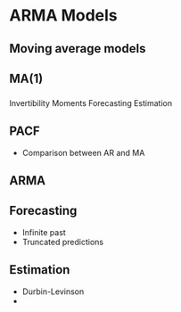 # ARMA Models

## Moving average models

## MA(1)

### 

###

Invertibility
Moments
Forecasting
Estimation

## PACF

- Comparison between AR and MA

## ARMA

## Forecasting

- Infinite past
- Truncated predictions

## Estimation

- Durbin-Levinson
- 